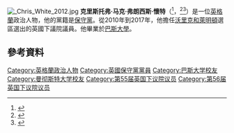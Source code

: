 [[File:_Chris_White_2012.jpg|thumb]]
'''克里斯托弗·马克·弗朗西斯·懷特'''（{{lang-en|Christopher Mark Francis White}}<ref>{{London Gazette |issue=61230 |date=18 May 2015 |startpage=9126}}</ref>，{{bd|1967年|4月28日}}<ref>{{Cite web |url=http://myparliament.info/Member/4114 |title=存档副本 |accessdate=2016-03-06 |archive-date=2016-03-04 |archive-url=https://web.archive.org/web/20160304070706/http://myparliament.info/Member/4114 |dead-url=no }}</ref><ref name="BBC-democracylive">{{cite web|title=Democracy Live — Your representatives — Chris White|url=http://news.bbc.co.uk/democracylive/hi/representatives/profiles/31580.stm|work=[[BBC|BBC]]|author=|date=|accessdate=1 December 2012|archive-date=2015-11-29|archive-url=https://web.archive.org/web/20151129152857/http://news.bbc.co.uk/democracylive/hi/representatives/profiles/31580.stm|dead-url=no}}</ref>）是一位[[英格蘭|英格蘭]]政治人物，他的黨籍是[[保守黨_(英國)|保守黨]]。從2010年到2017年，他擔任[[沃里克和萊明頓_(英國國會選區)|沃里克和萊明頓]]選區選出的英國下議院議員。他畢業於[[巴斯大學|巴斯大學]]。

==參考資料==
{{Reflist}}

{{DEFAULTSORT: White, Chris}}
[[Category:英格蘭政治人物|Category:英格蘭政治人物]]
[[Category:英國保守黨黨員|Category:英國保守黨黨員]]
[[Category:巴斯大学校友|Category:巴斯大学校友]]
[[Category:曼彻斯特大学校友|Category:曼彻斯特大学校友]]
[[Category:第55届英国下议院议员|Category:第55届英国下议院议员]]
[[Category:第56届英国下议院议员|Category:第56届英国下议院议员]]
